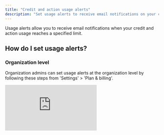 ```yaml
---
title: "Credit and action usage alerts"
description: "Set usage alerts to receive email notifications on your credit and action usage"
---
```


Usage alerts allow you to receive email notifications when your credit and action usage reaches a specified limit. 

## How do I set usage alerts?

### Organization level

Organization admins can set usage alerts at the organization level by following these steps from 'Settings' > 'Plan & billing'.

<div style={{ width:"100%",position:"relative"}}>
<iframe src="https://app.supademo.com/embed/cmfm41j0hfwbz39oz7vvk0ia2" frameBorder="0" title="Set usage alerts at the organization level" allow="clipboard-write" webkitallowfullscreen="true" mozallowfullscreen="true" allowfullscreen style={{ position:"absolute",top:0,left:0,width:"100%",height:"100%",border:"3px solid #5E43CE",borderRadius:"10px" }} />
</div>

1. Click 'Usage Alerts' in 'Plan & billing'
2. Set the number of Credits you want to be alerted for in 'Set credits alert'
3. Set the number of Actions you want to be alerted for in 'Set actions alert'
4. Enter the email(s) of the user(s) you want to notify once these limits are reached in 'Notify'
5. Click 'Save Alert Settings' to save the alert

The user(s) you've added will be notified once your organization spends the specified amount of credits or actions, across all projects in your organization.

### Project level

Project admins can set usage alerts at the project level by following these steps from 'Settings' > 'Plan & billing'.

<div style={{ width:"100%",position:"relative"}}>
<iframe src="https://app.supademo.com/embed/cmfm42bb7fwep39ozjrh7fhtp" frameBorder="0" title="Set usage alerts at the project level" allow="clipboard-write" webkitallowfullscreen="true" mozallowfullscreen="true" allowfullscreen style={{ position:"absolute",top:0,left:0,width:"100%",height:"100%",border:"3px solid #5E43CE",borderRadius:"10px" }} />
</div>

1. Click 'Usage Alerts' in 'Plan & billing'
2. Select 'Project' at the top to set a project-level alert
3. Set the number of Credits you want to be alerted for in 'Set credits alert'
4. Set the number of Actions you want to be alerted for in 'Set actions alert'
5. Enter the email(s) of the user(s) you want to notify once these limits are reached in 'Notify'
6. Click 'Save Alert Settings' to save the alert

The user(s) you've added will be notified once your project spends the specified amount of credits or actions.

## Frequently asked questions (FAQs)

<AccordionGroup>
  <Accordion title="Can I set usage alerts for multiple users?">Yes, you can send usage alerts to multiple users.</Accordion>
  <Accordion title="Can I set usage alerts for multiple projects?">Yes, you can set usage alerts for multiple projects.</Accordion>
  <Accordion title="Is this feature only available on Enterprise plans?">No, you can set usage alerts on all plans.</Accordion>
</AccordionGroup>
